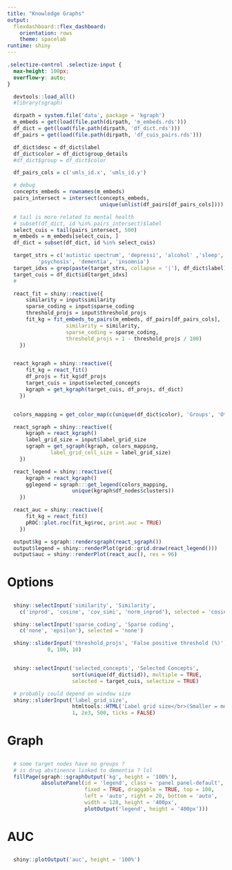```yaml
---
title: "Knowledge Graphs"
output: 
  flexdashboard::flex_dashboard:
    orientation: rows
    theme: spacelab 
runtime: shiny
---
```


```css
.selectize-control .selectize-input {
  max-height: 100px;
  overflow-y: auto;
}
```


```r
  devtools::load_all()
  #library(sgraph)

  dirpath = system.file('data', package = 'kgraph')
  m_embeds = get(load(file.path(dirpath, 'm_embeds.rds')))
  df_dict = get(load(file.path(dirpath, 'df_dict.rds')))
  df_pairs = get(load(file.path(dirpath, 'df_cuis_pairs.rds')))

  df_dict$desc = df_dict$label
  df_dict$color = df_dict$group_details
  #df_dict$group = df_dict$color

  df_pairs_cols = c('umls_id.x', 'umls_id.y')

  # debug
  concepts_embeds = rownames(m_embeds)
  pairs_intersect = intersect(concepts_embeds,
                              unique(unlist(df_pairs[df_pairs_cols])))

  # tail is more related to mental health
  # subset(df_dict, id %in% pairs_intersect)$label
  select_cuis = tail(pairs_intersect, 500)
  m_embeds = m_embeds[select_cuis, ]
  df_dict = subset(df_dict, id %in% select_cuis)

  target_strs = c('autistic spectrum', 'depressi', 'alcohol' ,'sleep',
		  'psychosis', 'dementia', 'insomnia')
  target_idxs = grep(paste(target_strs, collapse = '|'), df_dict$label)
  target_cuis = df_dict$id[target_idxs]
  #

  react_fit = shiny::reactive({
      similarity = input$similarity
      sparse_coding = input$sparse_coding
      threshold_projs = input$threshold_projs
      fit_kg = fit_embeds_to_pairs(m_embeds, df_pairs[df_pairs_cols],
				   similarity = similarity,
				   sparse_coding = sparse_coding,
				   threshold_projs = 1 - threshold_projs / 100)
    })


  react_kgraph = shiny::reactive({
      fit_kg = react_fit()
      df_projs = fit_kg$df_projs
      target_cuis = input$selected_concepts
      kgraph = get_kgraph(target_cuis, df_projs, df_dict)
    })


  colors_mapping = get_color_map(c(unique(df_dict$color), 'Groups', 'Other'))

  react_sgraph = shiny::reactive({
      kgraph = react_kgraph()
      label_grid_size = input$label_grid_size
      sgraph = get_sgraph(kgraph, colors_mapping,
			  label_grid_cell_size = label_grid_size)
    })

  react_legend = shiny::reactive({
      kgraph = react_kgraph()
      gglegend = sgraph:::get_legend(colors_mapping,
					 unique(kgraph$df_nodes$clusters))
    })

  react_auc = shiny::reactive({
      fit_kg = react_fit()
      pROC::plot.roc(fit_kg$roc, print.auc = TRUE)
    })

  output$kg = sgraph::rendersgraph(react_sgraph())
  output$legend = shiny::renderPlot(grid::grid.draw(react_legend()))
  output$auc = shiny::renderPlot(react_auc(), res = 96)

```

# Options {.sidebar}

##

```r
  shiny::selectInput('similarity', 'Similarity', 
    c('inprod', 'cosine', 'cov_simi', 'norm_inprod'), selected = 'cosine')

  shiny::selectInput('sparse_coding', 'Sparse coding', 
    c('none', 'epsilon'), selected = 'none')

  shiny::sliderInput('threshold_projs', 'False positive threshold (%)',
		     0, 100, 10)


  shiny::selectInput('selected_concepts', 'Selected Concepts',
                     sort(unique(df_dict$id)), multiple = TRUE,
                     selected = target_cuis, selectize = TRUE)

  # probably could depend on window size
  shiny::sliderInput('label_grid_size',
                     htmltools::HTML('Label grid size</br>(Smaller = more labels)'),
                     1, 2e3, 500, ticks = FALSE)
```

# Graph

##

###

```r
  # some target nodes have no groups ?
  # is drug abstinence linked to dementia ? lol
  fillPage(sgraph::sgraphOutput('kg', height = '100%'),
           absolutePanel(id = 'legend', class = 'panel panel-default',
                         fixed = TRUE, draggable = TRUE, top = 100,
    	                 left = 'auto', right = 20, bottom = 'auto',
    	                 width = 120, height = '400px',
                         plotOutput('legend', height = '400px')))
```

# AUC

##

###

```r
  shiny::plotOutput('auc', height = '100%')
```
